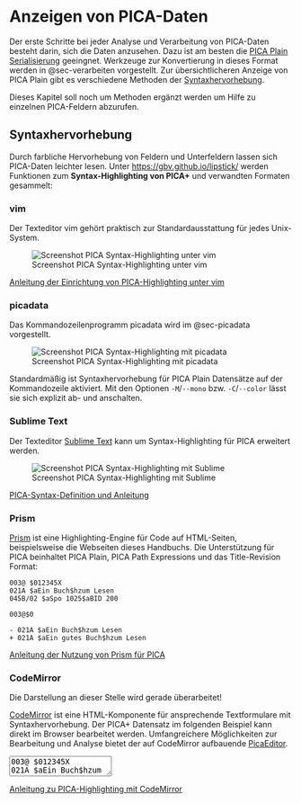 # Anzeigen von PICA-Daten {#sec-anzeigen}

Der erste Schritte bei jeder Analyse und Verarbeitung von PICA-Daten besteht darin, sich die Daten anzusehen. Dazu ist am besten die [PICA Plain Serialisierung](pica-formate.qmd#serialisierungen) geeingnet. Werkzeuge zur Konvertierung in dieses Format werden in @sec-verarbeiten vorgestellt. Zur übersichtlicheren Anzeige von PICA Plain gibt es verschiedene Methoden der [Syntaxhervorhebung](#syntaxhervorhebung).

::: {.callout-important appearance="simple"}
Dieses Kapitel soll noch um Methoden ergänzt werden um Hilfe zu einzelnen PICA-Feldern abzurufen.
:::

## Syntaxhervorhebung

Durch farbliche Hervorhebung von Feldern und Unterfeldern lassen sich PICA-Daten leichter lesen. Unter <https://gbv.github.io/lipstick/> werden Funktionen zum **Syntax-Highlighting von PICA+** und verwandten Formaten gesammelt:

### vim

Der Texteditor vim gehört praktisch zur Standardausstattung für jedes Unix-System.

  ![Screenshot PICA Syntax-Highlighting unter vim](img/screenshot-vim.png){#fig-vimsyntax}

::: {.callout-note appearance="simple"}
[Anleitung der Einrichtung von PICA-Highlighting unter vim](https://gbv.github.io/lipstick/vim/)
:::

### picadata

Das Kommandozeilenprogramm picadata wird im @sec-picadata vorgestellt.

![Screenshot PICA Syntax-Highlighting mit picadata](img/screenshot-picadata.png){#fig-picadatasyntax}

Standardmäßig ist Syntaxhervorhebung für PICA Plain Datensätze auf der Kommandozeile aktiviert. Mit den Optionen `-M`/`--mono` bzw. `-C`/`--color` lässt sie sich explizit ab- und anschalten.

### Sublime Text

Der Texteditor [Sublime Text](https://www.sublimetext.com/) kann um Syntax-Highlighting für PICA erweitert werden.

![Screenshot PICA Syntax-Highlighting mit Sublime](img/screenshot-sublime.png){#fig-sublimesyntax}

::: {.callout-note appearance="simple"}
[PICA-Syntax-Definition und Anleitung](https://git.bsz-bw.de/amzar/pica-sublime)
:::

### Prism

[Prism](https://prismjs.com) ist eine Highlighting-Engine für Code auf HTML-Seiten, beispielsweise die Webseiten dieses Handbuchs. Die Unterstützung für PICA beinhaltet PICA Plain, PICA Path Expressions und das Title-Revision Format:

~~~pica
003@ $012345X
021A $aEin Buch$hzum Lesen
045B/02 $aSpo 1025$aBID 200

003@$0

- 021A $aEin Buch$hzum Lesen
+ 021A $aEin gutes Buch$hzum Lesen
~~~

::: {.callout-note}
[Anleitung der Nutzung von Prism für PICA](https://gbv.github.io/lipstick/prism/)
:::

### CodeMirror

::: {.callout-warning}
Die Darstellung an dieser Stelle wird gerade überarbeitet!
:::

[CodeMirror](https://codemirror.net/) ist eine HTML-Komponente für ansprechende Textformulare mit Syntaxhervorhebung. Der PICA+ Datensatz im folgenden Beispiel kann direkt im Browser bearbeitet werden. Umfangreichere Möglichkeiten zur Bearbeitung und Analyse bietet der auf CodeMirror aufbauende [PicaEditor](verarbeitung.qmd#picaeditor).

<div>
<textarea id="pica-editor">
003@ $012345X
021A $aEin Buch$hzum Lesen
045B/02 $aSpo 1025$aBID 200
</textarea>
</div>

<script>
CodeMirror.fromTextArea(document.getElementById('pica-editor'), { lineNumbers: true });
</script>

::: {.callout-note appearance="simple"} 
[Anleitung zu PICA-Highlighting mit CodeMirror](https://gbv.github.io/lipstick/codemirror/)
:::
